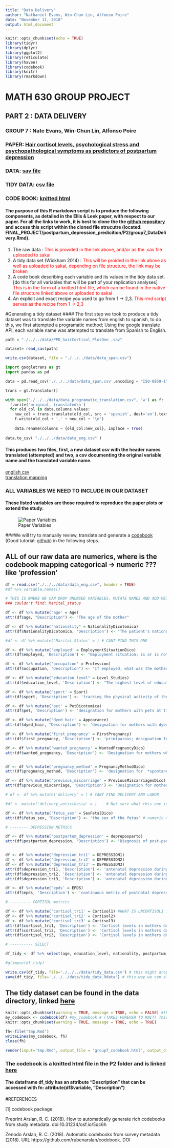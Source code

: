 ```yaml
---
title: "Data_Delivery"
author: "Nathaniel Evans, Win-Chun Lin, Alfonso Poire"
date: "November 11, 2018"
output: html_document
---
```


```r
knitr::opts_chunk$set(echo = TRUE)
library(tidyr)
library(dplyr)
library(ggplot2)
library(reticulate)
library(haven)
library(codebook)
library(knitr)
library(rmarkdown)
```

# MATH 630 GROUP PROJECT
## PART 2 : DATA DELIVERY 
### GROUP 7 : Nate Evans, Win-Chun Lin, Alfonso Poire 
### PAPER: [Hair cortisol levels, psychological stress and psychopathological symptoms as predictors of postpartum depression](https://journals.plos.org/plosone/article?id=10.1371/journal.pone.0182817) 
### DATA: [sav file](https://figshare.com/articles/PPD_hairCortisol_PlosOne_sav/5255848/1) 
### TIDY DATA: [csv file](./../../data/tidy_daya.csv)
### CODE BOOK: [knitted html](./group7_codebook.html)

#### The purpose of this R markdown script is to produce the following components, as detailed in the Ellis & Leek paper, with respect to our paper. For all the links to work, it is best to clone the the [github repository](https://github.com/OHSU-Math630/FINAL_PROJECT) and access this script within the cloned file strucutre (located: FINAL_PROJECT/postpartum_depression_predicition/P2/group7_DataDelivery.Rmd). 

1. The raw data : <span style="color: red"> This is provided in the link above, and/or as the .sav file uploaded to sakai </span>
2. A tidy data set (Wickham 2014) : <span style="color: red"> This will be proided in the link above as well as uploaded to sakai, depending on file structure, the link may be broken </span>
3. A code book describing each variable and its values in the tidy data set. [do this for all variables that will be part of your replication analyses] <span style="color: red"> This is in the form of a knitted html file, which can be found in the native file structure linked above or uploaded to sakai </span>
4. An explicit and exact recipe you used to go from 1 -> 2,3.  <span style="color: red"> This rmd script serves as the recipe from 1 -> 2,3 </span>


#Generating a tidy dataset 
#### The first step we took to produce a tidy dataset was to translate the variable names from english to spanish, to do this, we first attempted a programatic method; Using the google translate API, each variable name was attempted to translate from Spanish to English. 

```r
path = "./../../data/PPD_hairCortisol_PlosOne_.sav"

dataset= read_sav(path)

write.csv(dataset, file = "./../../data/data_span.csv")
```

```python
import googletrans as gt 
import pandas as pd

data = pd.read_csv('./../../data/data_span.csv',encoding = "ISO-8859-1")

trans = gt.Translator()

with open("./../../data/data_programatic_translation.csv", 'w') as f: 
  f.write('original, translated\n')
  for old_col in data.columns.values:  
    new_col = trans.translate(old_col, src = 'spanish', dest='en').text
    f.write(old_col + ',' + new_col + '\n')
    
    data.rename(columns = {old_col:new_col}, inplace = True)
  
data.to_csv( "./../../data/data_eng.csv" )
```

#### This produces two files, first, a new dataset csv with the header names translated (attempted) and two, a csv documenting the original variable name and the translated variable name. </br> 

[english csv](./../../data/data_eng.csv)  
[translation mapping](./../../data/data_programatic_translation.csv)

### ALL VARIABLES WE NEED TO INCLUDE IN OUR DATASET
#### These listed variables are those required to reproduce the paper plots or extend the study. 

![Paper Variables](https://journals.plos.org/plosone/article/figure/image?size=large&id=info:doi/10.1371/journal.pone.0182817.t001) 

###We will try to manually review, translate and generate a [codebook](https://cran.r-project.org/web/packages/codebook/codebook.pdf) (Good tutorial: [github](https://github.com/rubenarslan/codebook)) in the following steps. 

## ALL of our raw data are numerics, where is the codebook mapping categorical -> numeric ??? like 'profession' 

```r
df = read.csv("./../../data/data_eng.csv", header = TRUE)
#df %>% variable.names()

# THIS IS WHERE WE CAN DROP UNUNSED VARIABLES, MUTATE NAMES AND ADD META DATA DESCRIBING VARIABLES (variable attribute data)
### couldn't find: Marital_status 

df <- df %>% mutate('age' = Age)
attr(df$age, "Description") <- "The age of the mother"

df <- df %>% mutate("nationality" = NationalityDicotomica)
attr(df$NationalityDicotomica, 'Description') <- "The patient's nationality or country of origin at the time of pregnancy"

#df <- df %>% mutate('Marital_Status' = ) # CANT FIND THIS ONE

df <- df %>% mutate('employed' = EmploymentSituationDico)
attr(df$employed, 'Description') <- "Employment situation; is or is not employed at time of pregnancy"

df <- df %>% mutate('occupation' = Profession)
attr(df$occupation, "Description") <- 'If employed, what was the mothers occupation at the time of pregnancy' 

df <- df %>% mutate("education_level" = Level_Studies) 
attr(df$education_level, 'Description') <- "The highest level of education that the mother had received at the time of pregnancy/study"

df <- df %>% mutate('sport' = Sport)
attr(df$sport, 'Description') <- 'tracking the physical activity of the mother; whether the mother played a sport (during pregnancy) [y/n]' # ???

df <- df %>% mutate('pet' = PetDicotomica)
attr(df$pet, 'Description') <- 'designation for mothers with pets at time of pregnancy' 

df <- df %>% mutate('dyed_hair' = Appearance)
attr(df$dyed_hair, "Description") <- 'designation for mothers with dyed hair during pregnancy'  # I THINK this is right, need to check

df <- df %>% mutate('first_pregnancy' = FirstPregnancy)
attr(df$first_pregnancy, 'Description') <- 'primiparous; designation for mothers who are having a child for the first time'

df <- df %>% mutate('wanted_pregnancy' = WantedPregnancyDico)
attr(df$wanted_pregnancy, 'Description') <- 'Designation for mothers who desired the pregnancy (planned?)'


df <- df %>% mutate('pregnancy_method' = PregnancyMethodDico)
attr(df$pregnancy_method, 'Description') <- 'designation for  *spontaneous* method of fertilization and *Fertility Treatment* or artificial insemination' # PC term? also, lol on "spontaneous" 

df <- df %>% mutate('previous_miscarriage' = PreviousMiscarriagesDico)
attr(df$previous_miscarriage, 'Description') <- 'Designation for mothers who have had a miscarriage prior to the current pregnancy' 

# df <- df %>% mutate('delivery' = ) # CANT FIND DELIVERY AND LABOR

#df <- mutate('delivery_antisthesia' = )    # Not sure what this one is 

df <- df %>% mutate('fetus_sex' = SexFetalDico)
attr(df$fetus_sex, "Description") <- 'the sex of the fetus' # numeric mapping ???  

# -------- DEPRESSION METRICS 

df <- df %>% mutate('postpartum_depression' = depreposparto)
attr(df$postpartum_depression, 'Description') <- "Diagnosis of post-partum depression in the mother" ### ???? more?


df <- df %>% mutate('depression_tri1' = DEPRESSION1)
df <- df %>% mutate('depression_tri2' = DEPRESSION2)
df <- df %>% mutate('depression_tri3' = DEPRESSION3)
attr(df$depression_tri1, 'Description') <- 'antenatal depression during the 1st trimester.'
attr(df$depression_tri2, 'Description') <- 'antenatal depression during the 2nd trimester.'
attr(df$depression_tri3, 'Description') <- 'antenatal depression during the 3rd trimester.'

df <- df %>% mutate('epds' = EPDS)
attr(df$epds, 'Description') <- 'continuous metric of postnatal depression'  #measurement name, type? 

# --------- CORTISOL metrics 

df <- df %>% mutate('cortisol_tri1' = Cortisol1) #WHAT IS LNCORTISOL1 ????? - Two metrics for coritsol??
df <- df %>% mutate('cortisol_tri2' = Cortisol2)
df <- df %>% mutate('cortisol_tri3' = Cortisol3)
attr(df$cortisol_tri1, 'Description') <- 'Cortisol levels in mothers during pregnancy during the 1st trimester' # units??? look into lncortisol variable, which one should we be using? 
attr(df$cortisol_tri2, 'Description') <- 'Cortisol levels in mothers during pregnancy during the 2nd trimester'
attr(df$cortisol_tri3, 'Description') <- 'Cortisol levels in mothers during pregnancy during the 3rd trimester'

# ---------- SELECT 

df_tidy <- df %>% select(age, education_level, nationality, postpartum_depression, employed, occupation, sport, sport, pet, dyed_hair, first_pregnancy, wanted_pregnancy, pregnancy_method, previous_miscarriage, fetus_sex, epds, depression_tri1, depression_tri2, depression_tri3, cortisol_tri1, cortisol_tri2, cortisol_tri3 )

#glimpse(df_tidy)

write.csv(df_tidy, file='./../../data/tidy_data.csv') # this might drop Description attribute 
save(df_tidy, file='./../../data/tidy_data.Rdata') # this way we can always load it back as is. 

```

## The tidy dataset can be found in the data directory, linked [here](./../../data/tidy_data.csv)

```r

knitr::opts_chunk$set(warning = TRUE, message = TRUE, echo = FALSE) #this has to go before the codebook() call, make sure echo=FALSE is included. 
my_codebook <- codebook(df) #my_codebook # (TAKES FOREVER TO KNIT) This will produce a codebook, but we need to have this knitted in it's own html file and not echo the code chunks... 
knitr::opts_chunk$set(warning = TRUE, message = TRUE, echo = TRUE)

fh<-file("tmp.Rmd")
writeLines(my_codebook, fh)
close(fh)

render(input='tmp.Rmd', output_file = 'group7_codebook.html', output_dir = getwd() )

```

### The codebook is a knitted html file in the P2 folder and is linked [here](./group7_codebook.html)
#### The dataframe __df_tidy__ has an attribute "Description" that can be accessed with fn: attribute(df$variable, "Description")



















#REFERENCES 

[1] codebook package: 

Preprint
Arslan, R. C. (2018). How to automatically generate rich codebooks from study metadata. doi:10.31234/osf.io/5qc6h

Zenodo
Arslan, R. C. (2018). Automatic codebooks from survey metadata (2018). URL https://github.com/rubenarslan/codebook. DOI





